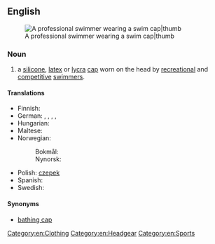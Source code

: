==English==
[[Image:Eamon Sullivan - 4x100 Beijing 2008.jpg|A professional swimmer wearing a swim cap|thumb]]

===Noun===
{{en-noun|head=[[swim]] [[cap]]}}

# a [[silicone]], [[latex]] or [[Lycra|lycra]] [[cap]] worn on the head by [[recreation]]al and [[competitive]] [[swimmer]]s.

====Translations====
{{trans-top|a silicone, latex or lycra cap worn on the head}}
* Finnish: {{t+|fi|uimalakki}}
* German: {{t-|de|Bademütze|f}}, {{t-|de|Badehaube|f}}, {{t-|de|Schwimmhaube}}, {{t-|de|Schwimmkappe|f}}, {{t+|de|Badekappe|f}}
* Hungarian: {{t+|hu|úszósapka}}
* Maltese: {{t-|mt|kappa|f}}
* Norwegian:
*: Bokmål: {{t+|nb|badehette|m|f}}
*: Nynorsk: {{t-|nn|badehette|f}}
{{trans-mid}}
* Polish: [[czepek]] {{m}}
* Spanish: {{t-|es|gorro de natación|m}}
* Swedish: {{t-|sv|badmössa|c}}
{{trans-bottom}}

====Synonyms====
* [[bathing cap]]

[[Category:en:Clothing]]
[[Category:en:Headgear]]
[[Category:en:Sports]]